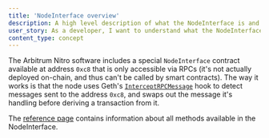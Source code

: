 ```yaml
---
title: 'NodeInterface overview'
description: A high level description of what the NodeInterface is and how it works
user_story: As a developer, I want to understand what the NodeInterface is and how it works.
content_type: concept
---
```


<!-- todo: remove this doc, redirect to existing ref doc -->


The Arbitrum Nitro software includes a special `NodeInterface` contract available at address `0xc8` that is only accessible via RPCs (it's not actually deployed on-chain, and thus can't be called by smart contracts). The way it works is that the node uses Geth's [`InterceptRPCMessage`](https://github.com/OffchainLabs/go-ethereum/blob/@goEthereumCommit@/internal/ethapi/api.go#L1034) hook to detect messages sent to the address `0xc8`, and swaps out the message it's handling before deriving a transaction from it.

The [reference page](/build-decentralized-apps/nodeinterface/02-reference.mdx) contains information about all methods available in the NodeInterface.
